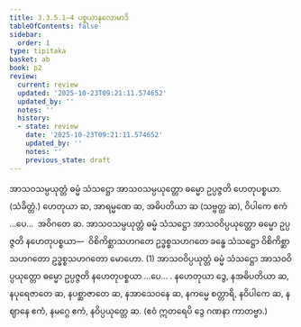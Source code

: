 ```yaml
---
title: 3.3.5.1–4 ပစ္စယာနုလောမာဒိ
tableOfContents: false
sidebar:
  order: 1
type: tipitaka
basket: ab
book: p2
review:
  current: review
  updated: '2025-10-23T09:21:11.574652'
  updated_by: ''
  notes: ''
  history:
  - state: review
    date: '2025-10-23T09:21:11.574652'
    updated_by: ''
    notes: ''
    previous_state: draft
---
```



<ReviewStatus review={frontmatter.review} showDetails={true} />

<HypothesisAnnotation frontmatter={frontmatter} />

<DynamicBreadcrumb />

<Division number="73" book="p2" e="ch" v="38" p="68">

<Paragraph number="1165" book="p2">
အာသဝသမ္ပယုတ္တံ ဓမ္မံ သံသဋ္ဌော အာသဝသမ္ပယုတ္တော ဓမ္မော ဥပ္ပဇ္ဇတိ ဟေတုပစ္စယာ. (သံခိတ္တံ.)
</Paragraph>

<Paragraph number="1166" book="p2">
ဟေတုယာ ဆ, အာရမ္မဏေ ဆ, အဓိပတိယာ ဆ (သဗ္ဗတ္ထ ဆ), ဝိပါကေ ဧကံ …ပေ…  အဝိဂတေ ဆ.
</Paragraph>

<Paragraph number="1167" book="p2">
အာသဝသမ္ပယုတ္တံ ဓမ္မံ သံသဋ္ဌော အာသဝဝိပ္ပယုတ္တော ဓမ္မော ဥပ္ပဇ္ဇတိ နဟေတုပစ္စယာ—  ဝိစိကိစ္ဆာသဟဂတေ ဥဒ္ဓစ္စသဟဂတေ ခန္ဓေ သံသဋ္ဌော ဝိစိကိစ္ဆာသဟဂတော ဥဒ္ဓစ္စသဟဂတော မောဟော. (1)
</Paragraph>

<Paragraph number="1168" book="p2">
အာသဝဝိပ္ပယုတ္တံ ဓမ္မံ သံသဋ္ဌော အာသဝဝိပ္ပယုတ္တော ဓမ္မော ဥပ္ပဇ္ဇတိ နဟေတုပစ္စယာ …ပေ… .
</Paragraph>

<Paragraph number="1169" book="p2">
နဟေတုယာ ဒွေ, နအဓိပတိယာ ဆ, နပုရေဇာတေ ဆ, နပစ္ဆာဇာတေ ဆ, နအာသေဝနေ ဆ, နကမ္မေ စတ္တာရိ, နဝိပါကေ ဆ, နဈာနေ ဧကံ, နမဂ္ဂေ ဧကံ, နဝိပ္ပယုတ္တေ ဆ. (ဧဝံ ဣတရေပိ ဒွေ ဂဏနာ ကာတဗ္ဗာ.)
</Paragraph>
</Division>